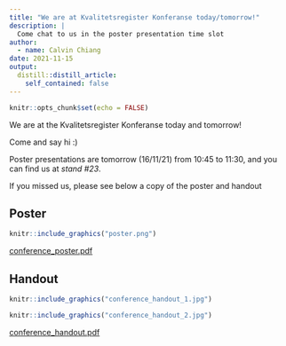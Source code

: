 ```yaml
---
title: "We are at Kvalitetsregister Konferanse today/tomorrow!"
description: |
  Come chat to us in the poster presentation time slot
author:
  - name: Calvin Chiang
date: 2021-11-15
output:
  distill::distill_article:
    self_contained: false
---
```



```r
knitr::opts_chunk$set(echo = FALSE)
```

We are at the Kvalitetsregister Konferanse today and tomorrow!

Come and say hi :)

Poster presentations are tomorrow (16/11/21) from 10:45 to 11:30, and you can find us at _stand #23_. 

If you missed us, please see below a copy of the poster and handout

## Poster

```r
knitr::include_graphics("poster.png")
```

[conference_poster.pdf](./conference_poster.pdf)

## Handout

```r
knitr::include_graphics("conference_handout_1.jpg")
```

```r
knitr::include_graphics("conference_handout_2.jpg")
```

[conference_handout.pdf](./conference_handout.pdf)


